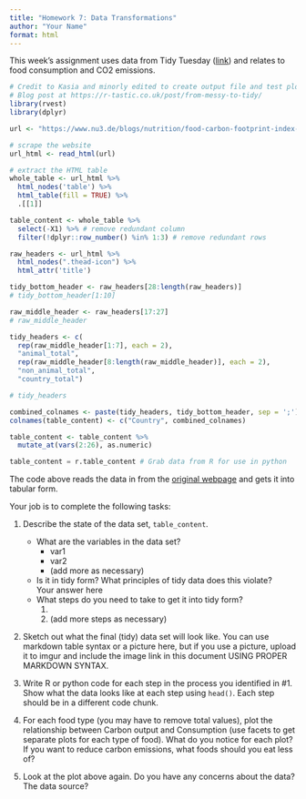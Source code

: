```yaml
---
title: "Homework 7: Data Transformations"
author: "Your Name"
format: html
---
```


This week's assignment uses data from Tidy Tuesday ([link](https://github.com/rfordatascience/tidytuesday/tree/2e9bd5a67e09b14d01f616b00f7f7e0931515d24/data/2020/2020-02-18)) and relates to food consumption and CO2 emissions. 

```r
# Credit to Kasia and minorly edited to create output file and test plot
# Blog post at https://r-tastic.co.uk/post/from-messy-to-tidy/
library(rvest)
library(dplyr)

url <- "https://www.nu3.de/blogs/nutrition/food-carbon-footprint-index-2018"

# scrape the website
url_html <- read_html(url)

# extract the HTML table
whole_table <- url_html %>% 
  html_nodes('table') %>%
  html_table(fill = TRUE) %>%
  .[[1]]

table_content <- whole_table %>%
  select(-X1) %>% # remove redundant column
  filter(!dplyr::row_number() %in% 1:3) # remove redundant rows

raw_headers <- url_html %>%
  html_nodes(".thead-icon") %>%
  html_attr('title')

tidy_bottom_header <- raw_headers[28:length(raw_headers)]
# tidy_bottom_header[1:10]

raw_middle_header <- raw_headers[17:27]
# raw_middle_header

tidy_headers <- c(
  rep(raw_middle_header[1:7], each = 2),
  "animal_total",
  rep(raw_middle_header[8:length(raw_middle_header)], each = 2),
  "non_animal_total",
  "country_total")

# tidy_headers

combined_colnames <- paste(tidy_headers, tidy_bottom_header, sep = ';')
colnames(table_content) <- c("Country", combined_colnames)

table_content <- table_content %>%
  mutate_at(vars(2:26), as.numeric)
```

```python
table_content = r.table_content # Grab data from R for use in python
```

The code above reads the data in from the [original webpage](https://www.nu3.de/blogs/nutrition/food-carbon-footprint-index-2018) and gets it into tabular form. 

Your job is to complete the following tasks:

1. Describe the state of the data set, `table_content`. 
    - What are the variables in the data set?
        - var1
        - var2
        - (add more as necessary)
    - Is it in tidy form? What principles of tidy data does this violate?    
    Your answer here
    - What steps do you need to take to get it into tidy form?
        1. 
        2. (add more steps as necessary)


2. Sketch out what the final (tidy) data set will look like. You can use markdown table syntax or a picture here, but if you use a picture, upload it to imgur and include the image link in this document USING PROPER MARKDOWN SYNTAX. 



3. Write R or python code for each step in the process you identified in #1. Show what the data looks like at each step using `head()`. Each step should be in a different code chunk. 



4. For each food type (you may have to remove total values), plot the relationship between Carbon output and Consumption (use facets to get separate plots for each type of food). What do you notice for each plot? If you want to reduce carbon emissions, what foods should you eat less of? 



5. Look at the plot above again. Do you have any concerns about the data? The data source? 
